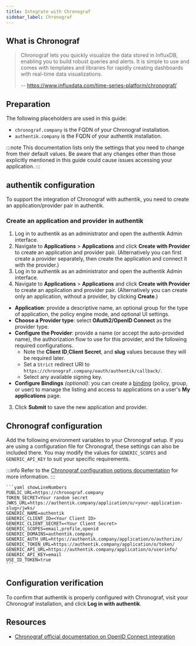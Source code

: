 ```yaml
---
title: Integrate with Chronograf
sidebar_label: Chronograf
---
```


## What is Chronograf

> Chronograf lets you quickly visualize the data stored in InfluxDB, enabling you to build robust queries and alerts. It is simple to use and comes with templates and libraries for rapidly creating dashboards with real-time data visualizations.
>
> -- https://www.influxdata.com/time-series-platform/chronograf/

## Preparation

The following placeholders are used in this guide:

- `chronograf.company` is the FQDN of your Chronograf installation.
- `authentik.company` is the FQDN of your authentik installation.

:::note
This documentation lists only the settings that you need to change from their default values. Be aware that any changes other than those explicitly mentioned in this guide could cause issues accessing your application.
:::

## authentik configuration

To support the integration of Chronograf with authentik, you need to create an application/provider pair in authentik.

### Create an application and provider in authentik

1. Log in to authentik as an administrator and open the authentik Admin interface.
2. Navigate to **Applications** > **Applications** and click **Create with Provider** to create an application and provider pair. (Alternatively you can first create a provider separately, then create the application and connect it with the provider.)
3. Log in to authentik as an administrator and open the authentik Admin interface.
4. Navigate to **Applications** > **Applications** and click **Create with Provider** to create an application and provider pair. (Alternatively you can create only an application, without a provider, by clicking **Create**.)

- **Application**: provide a descriptive name, an optional group for the type of application, the policy engine mode, and optional UI settings.
- **Choose a Provider type**: select **OAuth2/OpenID Connect** as the provider type.
- **Configure the Provider**: provide a name (or accept the auto-provided name), the authorization flow to use for this provider, and the following required configurations.
    - Note the **Client ID**,**Client Secret**, and **slug** values because they will be required later.
    - Set a `Strict` redirect URI to `https://chronograf.company/oauth/authentik/callback/`.
    - Select any available signing key.
- **Configure Bindings** _(optional)_: you can create a [binding](/docs/add-secure-apps/flows-stages/bindings/) (policy, group, or user) to manage the listing and access to applications on a user's **My applications** page.

3. Click **Submit** to save the new application and provider.

## Chronograf configuration

Add the following environment variables to your Chronograf setup. If you are using a configuration file for Chronograf, these settings can also be included there. You may modify the values for `GENERIC_SCOPES` and `GENERIC_API_KEY` to suit your specific requirements.

:::info
Refer to the [Chronograf configuration options documentation](https://docs.influxdata.com/chronograf/v1/administration/config-options/) for more information.
:::

    ```yaml showLineNumbers
    PUBLIC_URL=https://chronograf.company
    TOKEN_SECRET=Your random secret
    JWKS_URL=https://authentik.company/application/o/<your-application-slug>/jwks/
    GENERIC_NAME=authentik
    GENERIC_CLIENT_ID=<Your Client ID>
    GENERIC_CLIENT_SECRET=<Your Client Secret>
    GENERIC_SCOPES=email,profile,openid
    GENERIC_DOMAINS=authentik.company
    GENERIC_AUTH_URL=https://authentik.company/application/o/authorize/
    GENERIC_TOKEN_URL=https://authentik.company/application/o/token/
    GENERIC_API_URL=https://authentik.company/application/o/userinfo/
    GENERIC_API_KEY=email
    USE_ID_TOKEN=true
    ```

## Configuration verification

To confirm that authentik is properly configured with Chronograf, visit your Chronograf installation, and click **Log in with authentik**.

## Resources

- [Chronograf official documentation on OpenID Connect integration](https://docs.influxdata.com/chronograf/v1/administration/managing-security/#configure-chronograf-to-use-any-oauth-20-provider)
